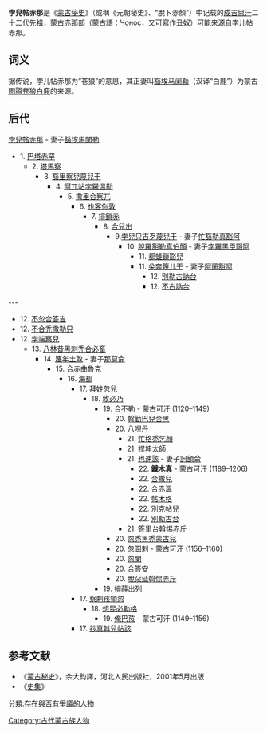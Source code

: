 '''孛兒帖赤那'''是《[[蒙古秘史|蒙古秘史]]》（或稱《元朝秘史》、“脫卜赤顏”）中记载的[[成吉思汗|成吉思汗]]二十二代先祖，[[蒙古|蒙古]][[赤那部|赤那部]]（蒙古語：Чонос，又可寫作丑奴）可能来源自孛儿帖赤那。

==词义==
据传说，孛儿帖赤那为“苍狼”的意思，其正妻叫[[豁埃马阑勒|豁埃马阑勒]]（汉译“白鹿”）为蒙古[[图腾|图腾]][[苍狼|苍狼]][[白鹿|白鹿]]的来源。

==后代==
[[孛兒帖赤那|孛兒帖赤那]] - 妻子[[豁埃馬闌勒|豁埃馬闌勒]]
*1. [[巴塔赤罕|巴塔赤罕]] 
**2. [[塔馬察|塔馬察]] 
***3. [[豁里察兒蔑兒干|豁里察兒蔑兒干]] 
****4. [[阿兀站孛羅溫勒|阿兀站孛羅溫勒]] 
*****5. [[撒里合察兀|撒里合察兀]] 
******6. [[也客你敦|也客你敦]] 
*******7. [[撏鎖赤|撏鎖赤]] 
********8. [[合兒出|合兒出]] 
*********9.[[孛兒只吉歹蔑兒干|孛兒只吉歹蔑兒干]] - 妻子[[忙豁勒真豁阿|忙豁勒真豁阿]]
**********10. [[脫羅豁勒真伯顏|脫羅豁勒真伯顏]] - 妻子[[孛羅黑臣豁阿|孛羅黑臣豁阿]]
***********11. [[都蛙鎖豁兒|都蛙鎖豁兒]]
***********11. [[朵奔篾儿干|朵奔篾儿干]] - 妻子[[阿蘭豁阿|阿蘭豁阿]]
************12. [[別勒古訥台|別勒古訥台]] 
************12. [[不古訥台|不古訥台]]
---
*12. [[不忽合答吉|不忽合答吉]] 
*12. [[不合禿撒勒只|不合禿撒勒只]] 
*12. [[孛端察兒|孛端察兒]] 
**13. [[八林昔黑剌禿合必畜|八林昔黑剌禿合必畜]] 
***14. [[篾年土敦|篾年土敦]] - 妻子[[那莫侖|那莫侖]]
****15. [[合赤曲魯克|合赤曲魯克]] 
*****16. [[海都汗|海都]] 
******17. [[拜姓忽兒|拜姓忽兒]] 
*******18. [[敦必乃|敦必乃]] 
********19. [[合不勒|合不勒]] - 蒙古可汗 (1120–1149)
*********20. [[斡勤巴兒合黑|斡勤巴兒合黑]]
*********20. [[八哩丹|八哩丹]]
**********21. [[忙格禿乞顏|忙格禿乞顏]] 
**********21. [[捏坤太師|捏坤太師]] 
**********21. [[也速該|也速該]] - 妻子[[訶額侖|訶額侖]]
***********22. '''[[鐵木真|鐵木真]]''' - 蒙古可汗 (1189–1206)
***********22. [[合撒兒|合撒兒]]
***********22. [[合赤溫|合赤溫]]
***********22. [[帖木格|帖木格]]
***********22. [[別克帖兒|別克帖兒]]
***********22. [[別勒古台|別勒古台]]
**********21. [[答里台斡惕赤斤|答里台斡惕赤斤]] 
*********20. [[忽禿黑禿蒙古兒|忽禿黑禿蒙古兒]] 
*********20. [[忽圖剌|忽圖剌]] - 蒙古可汗 (1156–1160)
*********20. [[忽闌|忽闌]]
*********20. [[合答安_(合不勒之子)|合答安]]
*********20. [[脫朵延斡惕赤斤|脫朵延斡惕赤斤]]
********19.  [[撏薛出列|撏薛出列]]
******17. [[察剌孩領忽|察剌孩領忽]] 
*******18. [[想昆必勒格|想昆必勒格]] 
********19. [[俺巴孩|俺巴孩]] - 蒙古可汗 (1149–1156)
******17. [[抄真斡兒帖該|抄真斡兒帖該]]

== 参考文献 ==
* 《[[蒙古秘史|蒙古秘史]]》，余大鈞譯，河北人民出版社，2001年5月出版
* 《[[史集|史集]]》

[[Category:古代蒙古族人物|Category:古代蒙古族人物]]
[[分類:存在與否有爭議的人物|分類:存在與否有爭議的人物]]